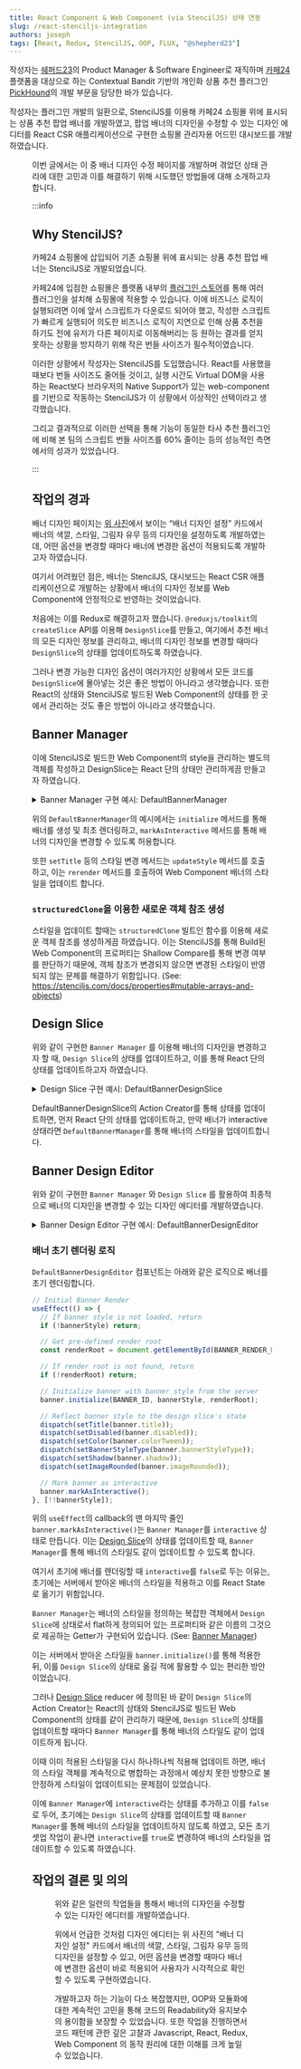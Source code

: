 ```yaml
---
title: React Component & Web Component (via StencilJS) 상태 연동
slug: /react-stenciljs-integration
authors: joseph
tags: [React, Redux, StencilJS, OOP, FLUX, "@shepherd23"]
---
```



작성자는 [쉐퍼드23](https://shepherd23.com)의 Product Manager & Software Engineer로 재직하며
[카페24](https://www.cafe24.com/) 플랫폼을 대상으로 하는 Contextual Bandit 기반의
개인화 상품 추천 플러그인 [PickHound](https://store.cafe24.com/kr/apps/17367)의 개발 부문을 담당한 바가 있습니다.

작성자는 플러그인 개발의 일환으로, StencilJS를 이용해 카페24 쇼핑몰 위에 표시되는 상품 추천 팝업 배너를 개발하였고, 팝업 배너의 디자인을 수정할 수 있는 디자인 에디터를 React CSR 애플리케이션으로 구현한 쇼핑몰 관리자용 어드민 대시보드를 개발하였습니다.

<Figure
  src={require("./banner-design-page.png").default}
  alt="Banner Design Page"
  caption="추천 배너 디자인 수정 페이지"
/>

이번 글에서는 이 중 배너 디자인 수정 페이지를 개발하며 겪었던 상태 관리에 대한 고민과 이를 해결하기 위해 시도했던 방법들에 대해 소개하고자 합니다.

<!-- truncate-->

:::info

## Why StencilJS?

카페24 쇼핑몰에 삽입되어 기존 쇼핑몰 위에 표시되는 상품 추천 팝업 배너는 StencilJS로 개발되었습니다.

카페24에 입점한 쇼핑몰은 플랫폼 내부의 [플러그인 스토어](https://store.cafe24.com/kr/apps)를 통해 여러 플러그인을 설치해 쇼핑몰에 적용할 수 있습니다. 이에 비즈니스 로직이 실행되려면 이에 앞서 스크립트가 다운로드 되어야 했고, 작성한 스크립트가 빠르게 실행되어 의도한 비즈니스 로직이 지연으로 인해 상품 추천을 하기도 전에 유저가 다른 페이지로 이동해버리는 등 원하는 결과를 얻지 못하는 상황을 방지하기 위해 작은 번들 사이즈가 필수적이였습니다.

이러한 상황에서 작성자는 StencilJS를 도입했습니다. React를 사용했을 때보다 번들 사이즈도 줄어들 것이고, 실행 시간도 Virtual DOM을 사용하는 React보다 브라우저의 Native Support가 있는 web-component를 기반으로 작동하는 StencilJS가 이 상황에서 이상적인 선택이라고 생각했습니다.

그리고 결과적으로 이러한 선택을 통해 기능이 동일한 타사 추천 플러그인에 비해 본 팀의 스크립트 번들 사이즈를 60% 줄이는 등의 성능적인 측면에서의 성과가 있었습니다.

:::

## 작업의 경과

배너 디자인 페이지는 [위 사진](#figure-banner-design-page)에서 보이는 “배너 디자인 설정” 카드에서 배너의 색깔, 스타일, 그림자 유무 등의 디자인을 설정하도록 개발하였는데, 어떤 옵션을 변경할 때마다 배너에 변경한 옵션이 적용되도록 개발하고자 하였습니다.

여기서 어려웠던 점은, 배너는 StencilJS, 대시보드는 React CSR 애플리케이션으로 개발하는 상황에서 배너의 디자인 정보를 Web Component에 안정적으로 반영하는 것이었습니다.

처음에는 이를 Redux로 해결하고자 했습니다. `@reduxjs/toolkit`의 `createSlice` API를 이용해 `DesignSlice`를 만들고, 여기에서 추천 배너의 모든 디자인 정보를 관리하고, 배너의 디자인 정보를 변경할 때마다 `DesignSlice`의 상태를 업데이트하도록 하였습니다.

그러나 변경 가능한 디자인 옵션이 여러가지인 상황에서 모든 코드를 `DesignSlice`에 몰아넣는 것은 좋은 방법이 아니라고 생각했습니다.
또한 React의 상태와 StencilJS로 빌드된 Web Component의 상태를 한 곳에서 관리하는 것도 좋은 방법이 아니라고 생각했습니다.

## Banner Manager

이에 StencilJS로 빌드한 Web Component의 style을 관리하는 별도의 객체를 작성하고 DesignSlice는 React 단의 상태만 관리하게끔 만들고자 하였습니다.

<details>
<summary>Banner Manager 구현 예시: DefaultBannerManager</summary>
<div markdown="1">

아래는 PickHound에서 제공하는 2가지 종류의 상품 추천 배너 중 모바일 쇼핑몰에 적용되는 배너의 디자인을 관리하는 `DefaultBannerManager`의 구현 예시입니다.

```ts
class DefaultBannerManager {
  // ==============================
  // Class properties...
  // ==============================
  private _id?: string;

  private _interactive?: boolean;

  private renderRoot?: HTMLElement;

  /** @description Banner's ID */
  private get id(): string {
    if (!this._id) throw new Error("Id not initialized");
    return this._id;
  }

  /** @description Indicates if the banner is attached to {@link renderRoot} */
  public get initialized(): boolean {
    return !!this._id && !!this.getInstance();
  }

  /** @description Indicates if manipulating the style is allowed */
  public get interactive(): boolean {
    return this.initialized && !!this._interactive;
  }

  public get instance(): HTMLDefaultBannerElement {
    const banner = this.getInstance();
    if (!banner) throw new Error("Banner not created or attached to the DOM");
    return banner;
  }

  // ==============================
  // Style properties...
  // ==============================

  public get style(): DefaultBannerStyle {
    return this.instance.dataStyle;
  }

  public get title(): string {
    if (!this.style?.title) throw new Error("Title not found");
    return this.style?.title;
  }

  // ==============================
  // More style property getters...
  // ==============================

  // ==============================
  // Class methods...
  // ==============================

  private render(bannerStyle: DefaultBannerStyle) {
    if (!this.renderRoot) throw new Error("Render root not initialized");
    this.renderRoot.querySelector(`#${this.id}`)?.remove();
    const banner = document.createElement(BannerType.default);
    banner.id = this.id;
    banner.editable = true;
    banner.dataProduct = bannerDummyData.at(0)!;
    banner.dataStyle = structuredClone(bannerStyle);
    this.renderRoot.appendChild(banner);
  }

  private rerender(bannerStyle: DefaultBannerStyle) {
    if (!this.renderRoot) throw new Error("Render root not initialized");
    const banner = this.getInstance();
    if (!banner) throw new Error("Banner not created or attached to the DOM");
    banner.dataStyle = structuredClone(bannerStyle);
  }

  public initialize(
    id: string,
    bannerStyle: DefaultBannerStyle,
    renderRoot: HTMLElement,
  ): HTMLDefaultBannerElement {
    // If already initialized, return the instance
    if (this.initialized) return this.instance;

    // Set render root and id
    this.renderRoot = renderRoot;
    this._id = id;

    // Register Custom Web Component if not registered
    if (!customElements.get(BannerType.default)) {
      defineCustomElementDefaultBanner();
    }

    // Render banner
    this.render(bannerStyle);

    // Return the instance
    return this.instance;
  }

  public markAsInteractive(): void {
    this._interactive = true;
  }

  private getInstance() {
    const banner = document.getElementById(this.id) as HTMLDefaultBannerElement;
    if (!banner) return null;
    return banner;
  }

  // ==============================
  // Style updaters...
  // ==============================

  private updateStyle(newStyle: DefaultBannerStyle) {
    if (!this.interactive)
      throw new Error("Can't update style when not interactive");
    this.rerender(newStyle);
  }

  public setTitle(title: string): void {
    const banner = this.instance;
    this.updateStyle({
      ...banner.dataStyle,
      title,
    });
  }

  // ==============================
  // More style property updaters...
  // ==============================
}
```

</div>
</details>

위의 `DefaultBannerManager`의 예시에서는 `initialize` 메서드를 통해 배너를 생성 및 최초 렌더링하고, `markAsInteractive` 메서드를 통해 배너의 디자인을 변경할 수 있도록 허용합니다.

또한 `setTitle` 등의 스타일 변경 메서드는 `updateStyle` 메서드를 호출하고, 이는 `rerender` 메서드를 호출하여 Web Component 배너의 스타일을 업데이트 합니다.

### `structuredClone`을 이용한 새로운 객체 참조 생성

스타일을 업데이트 할때는 `structuredClone` 빌트인 함수를 이용해 새로운 객체 참조를 생성하게끔 하였습니다. 이는 StencilJS를 통해 Build된 Web Component의 프로퍼티는 Shallow Compare를 통해 변경 여부를 판단하기 때문에, 객체 참조가 변경되지 않으면 변경된 스타일이 반영되지 않는 문제를 해결하기 위함입니다. (See: https://stenciljs.com/docs/properties#mutable-arrays-and-objects)

## Design Slice

위와 같이 구현한 `Banner Manager` 를 이용해 배너의 디자인을 변경하고자 할 때, `Design Slice`의 상태를 업데이트하고, 이를 통해 React 단의 상태를 업데이트하고자 하였습니다.

<details>
<summary>Design Slice 구현 예시: DefaultBannerDesignSlice</summary>
<div markdown="1">

아래는 PickHound에서 제공하는 2가지 종류의 상품 추천 배너 중 모바일 쇼핑몰에 적용되는 배너에 대한 상태를 관리하는 `DefaultBannerDesignSlice`의 구현 예시입니다.

```ts
interface State {
  // Banner instance
  banner: DefaultBannerManager;

  // Banner styles
  title: string;
  disabled: boolean;
  color: [string, string];
  // ==============================
  // More style properties...
  // ==============================
}

const initialState: State = {
  banner: new DefaultBannerManager(),
  title: "",
  disabled: false,
  color: undefined,
  // ==============================
  // More style properties...
  // ==============================
};

export const DefaultBannerDesignSlice = createSlice({
  name: "default-banner-design",
  initialState,
  reducers: {
    setTitle: (state, action: PayloadAction<State["title"]>) => {
      // Update state for react component
      state.title = action.payload;

      // Update banner state for stenciljs web component
      const banner = state.banner;
      if (banner.interactive && state.title.length !== 0) {
        banner.setTitle(title);
      }
    },
    setColor: (state, action: PayloadAction<State["color"]>) => {
      // Update state for react component
      state.color = action.payload;

      // Update banner state for stenciljs web component
      const banner = state.banner;
      if (banner.interactive && !!color) {
        banner.updateColorTween(color);
      }
    },
    // ==============================
    // More style updating reducers...
    // ==============================
  },
});

export const {
  // Action creators
} = DefaultBannerDesignSlice.actions;

export default DefaultBannerDesignSlice.reducer;
```

</div>
</details>

DefaultBannerDesignSlice의 Action Creator를 통해 상태를 업데이트하면, 먼저 React 단의 상태를 업데이트하고, 만약 배너가 interactive 상태라면 `DefaultBannerManager`를 통해 배너의 스타일을 업데이트합니다.

## Banner Design Editor

위와 같이 구현한 `Banner Manager` 와 `Design Slice` 를 활용하여 최종적으로 배너의 디자인을 변경할 수 있는 디자인 에디터를 개발하였습니다.

<details>
<summary>Banner Design Editor 구현 예시: DefaultBannerDesignEditor</summary>
<div markdown="1">

아래는 PickHound에서 제공하는 2가지 종류의 상품 추천 배너 중 모바일 쇼핑몰에 적용되는 배너의 디자인을 수정할 수 있는 `DefaultBannerDesignEditor`의 구현 예시입니다.

```tsx
const DefaultBannerDesignEditor: React.FC = () => {
  const metadata = useMetadata();
  const {
    data,
    error,
    isError,
    isLoading: mallDataLoading,
  } = useGetMallQuery(metadata ?? skipToken); // Provided by RTK Query

  const { updateBannerDesign, isLoading: updateBannerLoading } =
    useUpdateBannerDesign(); // Provided by RTK Query

  useErrorHandle(isError, error, true);

  const bannerStyle =
    data?.bannerStyle?.defaultBanner ??
    (isUIOnly() ? defaultBannerDefaultStyle : undefined);

  const design = useAppSelector((store) => store.design.defaultBannerDesign);
  const banner = design.banner;

  const dispatch = useAppDispatch();

  // Initial Banner Render
  useEffect(() => {
    // If banner style is not loaded, return
    if (!bannerStyle) return;

    // Get pre-defined render root
    const renderRoot = document.getElementById(BANNER_RENDER_ROOT_ID);

    // If render root is not found, return
    if (!renderRoot) return;

    // Initialize banner with banner style from the server
    banner.initialize(BANNER_ID, bannerStyle, renderRoot);

    // Reflect banner style to the design slice's state
    dispatch(setTitle(banner.title));
    dispatch(setDisabled(banner.disabled));
    dispatch(setColor(banner.colorTween));
    dispatch(setBannerStyleType(banner.bannerStyleType));
    dispatch(setShadow(banner.shadow));
    dispatch(setImageRounded(banner.imageRounded));

    // Mark banner as interactive
    banner.markAsInteractive();
  }, [!!bannerStyle]);

  const onColorChange = (newColor: Maybe<ColorKeys>, newHex: string | null) => {
    /* Event handler for color picker state change */
  };

  const onDisableChange = async (newDisabled: boolean) => {
    /* Event handler for disable toggle state change */
  };

  return (
    <Container className="my-2" fill>
      {/* ... JSX content */}
    </Container>
  );
};

export default DefaultBannerDesignEditor;
```

</div>
</details>

### 배너 초기 렌더링 로직

`DefaultBannerDesignEditor` 컴포넌트는 아래와 같은 로직으로 배너를 초기 렌더링합니다.

```ts
// Initial Banner Render
useEffect(() => {
  // If banner style is not loaded, return
  if (!bannerStyle) return;

  // Get pre-defined render root
  const renderRoot = document.getElementById(BANNER_RENDER_ROOT_ID);

  // If render root is not found, return
  if (!renderRoot) return;

  // Initialize banner with banner style from the server
  banner.initialize(BANNER_ID, bannerStyle, renderRoot);

  // Reflect banner style to the design slice's state
  dispatch(setTitle(banner.title));
  dispatch(setDisabled(banner.disabled));
  dispatch(setColor(banner.colorTween));
  dispatch(setBannerStyleType(banner.bannerStyleType));
  dispatch(setShadow(banner.shadow));
  dispatch(setImageRounded(banner.imageRounded));

  // Mark banner as interactive
  banner.markAsInteractive();
}, [!!bannerStyle]);
```

위의 `useEffect`의 callback의 맨 마지막 줄인 `banner.markAsInteractive()`는 `Banner Manager`를 `interactive` 상태로 만듭니다. 이는 [Design Slice](#design-slice)의 상태를 업데이트할 때, `Banner Manager`를 통해 배너의 스타일도 같이 업데이트할 수 있도록 합니다.

여기서 초기에 배너를 렌더링할 때 `interactive`를 `false`로 두는 이유는, 초기에는 서버에서 받아온 배너의 스타일을 적용하고 이를 React State로 옮기기 위함입니다.

`Banner Manager`는 배너의 스타일을 정의하는 복잡한 객체에서 `Design Slice`에 상태로서 flat하게 정의되어 있는 프로퍼티와 같은 이름의 그것으로 제공하는 Getter가 구현되어 있습니다. (See: [Banner Manager](#banner-manager))

이는 서버에서 받아온 스타일을 `banner.initialize()`를 통해 적용한 뒤, 이를 `Design Slice`의 상태로 옮길 적에 활용할 수 있는 편리한 방안이었습니다.

그러나 [Design Slice](#design-slice) reducer 에 정의된 바 같이 `Design Slice`의 Action Creator는 React의 상태와 StencilJS로 빌드된 Web Component의 상태를 같이 관리하기 때문에, `Design Slice`의 상태를 업데이트할 때마다 `Banner Manager`를 통해 배너의 스타일도 같이 업데이트하게 됩니다.

이때 이미 적용된 스타일을 다시 하나하나씩 적용해 업데이트 하면, 배너의 스타일 객체를 계속적으로 병합하는 과정에서 예상치 못한 방향으로 불안정하게 스타일이 업데이트되는 문제점이 있었습니다.

이에 `Banner Manager`에 `interactive`라는 상태를 추가하고 이를 `false`로 두어, 초기에는 `Design Slice`의 상태를 업데이트할 때 `Banner Manager`를 통해 배너의 스타일을 업데이트하지 않도록 하였고, 모든 초기 셋업 작업이 끝나면 `interactive`를 `true`로 변경하여 배너의 스타일을 업데이트할 수 있도록 하였습니다.

## 작업의 결론 및 의의

<Figure
  src={require("./banner-design-page.png").default}
  alt="Banner Design Page"
  caption="추천 배너 디자인 수정 페이지"
/>

위와 같은 일련의 작업들을 통해서 배너의 디자인을 수정할 수 있는 디자인 에디터를 개발하였습니다.

위에서 언급한 것처럼 디자인 에디터는 위 사진의 "배너 디자인 설정" 카드에서 배너의 색깔, 스타일, 그림자 유무 등의 디자인을 설정할 수 있고, 어떤 옵션을 변경할 때마다 배너에 변경한 옵션이 바로 적용되어 사용자가 시각적으로 확인할 수 있도록 구현하였습니다.

개발하고자 하는 기능이 다소 복잡했지만, OOP와 모듈화에 대한 계속적인 고민을 통해 코드의 Readability와 유지보수의 용이함을 보장할 수 있었습니다. 또한 작업을 진행하면서 코드 패턴에 관한 깊은 고찰과 Javascript, React, Redux, Web Component 의 동작 원리에 대한 이해를 크게 높일 수 있었습니다.
